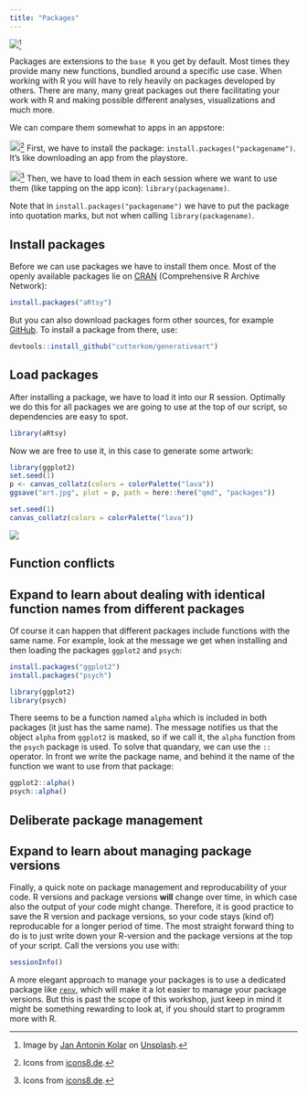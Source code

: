```yaml
---
title: "Packages"
---
```


![](../pictures/drawers.jpg)[^1]

[^1]: Image by [Jan Antonin Kolar](https://unsplash.com/de/@jankolar?utm_source=unsplash&utm_medium=referral&utm_content=creditCopyText) on [Unsplash](https://unsplash.com/de/fotos/lRoX0shwjUQ?utm_source=unsplash&utm_medium=referral&utm_content=creditCopyText).

Packages are extensions to the `base R` you get by default. Most times they provide many new functions, bundled around a specific use case. When working with R you will have to rely heavily on packages developed by others. There are many, many great packages out there facilitating your work with R and making possible different analyses, visualizations and much more.

We can compare them somewhat to apps in an appstore:

![](../pictures/playstore.png){width="19"}[^2] First, we have to install the package: `install.packages("packagename")`. It's like downloading an app from the playstore.

![](../pictures/app.png){width="19"}[^2] Then, we have to load them in each session where we want to use them (like tapping on the app icon): `library(packagename)`.

[^2]: Icons from [icons8.de](https://icons8.de).

::: callout-tip
Note that in `install.packages("packagename")` we have to put the package into quotation marks, but not when calling `library(packagename)`.
:::

## Install packages

Before we can use packages we have to install them once. Most of the openly available packages lie on [CRAN](https://cran.r-project.org/) (Comprehensive R Archive Network):

```r
install.packages("aRtsy")
```

But you can also download packages form other sources, for example [GitHub](https://github.com/). To install a package from there, use:

```r
devtools::install_github("cutterkom/generativeart")
```

## Load packages

After installing a package, we have to load it into our R session. Optimally we do this for all packages we are going to use at the top of our script, so dependencies are easy to spot.

```r
library(aRtsy)
```

Now we are free to use it, in this case to generate some artwork:

```r
library(ggplot2)
set.seed(1)
p <- canvas_collatz(colors = colorPalette("lava"))
ggsave("art.jpg", plot = p, path = here::here("qmd", "packages"))
```

```r
set.seed(1)
canvas_collatz(colors = colorPalette("lava"))
```

![](./art.jpg)

## Function conflicts

::: {.callout-note collapse="true" icon="false"}
## Expand to learn about dealing with identical function names from different packages

Of course it can happen that different packages include functions with the same name. For example, look at the message we get when installing and then loading the packages `ggplot2` and `psych`:

```r
install.packages("ggplot2")
install.packages("psych")
```

```r
library(ggplot2)
library(psych)
```

There seems to be a function named `alpha` which is included in both packages (it just has the same name). The message notifies us that the object `alpha` from `ggplot2` is masked, so if we call it, the `alpha` function from the `psych` package is used. To solve that quandary, we can use the `::` operator. In front we write the package name, and behind it the name of the function we want to use from that package:

```r
ggplot2::alpha()
psych::alpha()
```
:::

## Deliberate package management

::: {.callout-note collapse="true" icon="false"}
## Expand to learn about managing package versions

Finally, a quick note on package management and reproducability of your code. R versions and package versions **will** change over time, in which case also the output of your code might change. Therefore, it is good practice to save the R version and package versions, so your code stays (kind of) reproducable for a longer period of time. The most straight forward thing to do is to just write down your R-version and the package versions at the top of your script. Call the versions you use with:

```r
sessionInfo()
```

A more elegant approach to manage your packages is to use a dedicated package like [`renv`](https://rstudio.github.io/renv/articles/renv.html), which will make it a lot easier to manage your package versions. But this is past the scope of this workshop, just keep in mind it might be something rewarding to look at, if you should start to programm more with R.
:::
